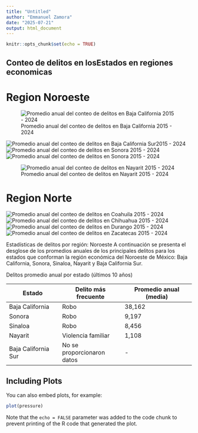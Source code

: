 ---
title: "Untitled"
author: "Emmanuel Zamora"
date: "2025-07-21"
output: html_document
---

```{r setup, include=FALSE}
knitr::opts_chunk$set(echo = TRUE)
```

## Conteo de delitos en losEstados en regiones economicas

# Region Noroeste



![Promedio anual del conteo de delitos en Baja California 2015 - 2024](C:/Users/emman/OneDrive/Documents/EstadisticaGerardo/StatisticsPRoject/PromedioAnualConteoDelitosBC.png)

![Promedio anual del conteo de delitos en Baja California  Sur2015 - 2024](C:/Users/emman/OneDrive/Documents/EstadisticaGerardo/StatisticsPRoject/PromedioAnualConteoDelitosBCS.png)
![Promedio anual del conteo de delitos en Sonora 2015 - 2024](C:/Users/emman/OneDrive/Documents/EstadisticaGerardo/StatisticsPRoject/PromedioAnualConteoDelitosSonora.png)
![Promedio anual del conteo de delitos en Sonora 2015 - 2024](C:/Users/emman/OneDrive/Documents/EstadisticaGerardo/StatisticsPRoject/PromedioAnualConteoDelitosSinaloa.png)

![Promedio anual del conteo de delitos en Nayarit 2015 - 2024](C:/Users/emman/OneDrive/Documents/EstadisticaGerardo/StatisticsPRoject/PromedioAnualConteoDelitosNayarit.png)

# Region Norte

![Promedio anual del conteo de delitos en Coahuila 2015 - 2024](C:/Users/emman/OneDrive/Documents/EstadisticaGerardo/StatisticsPRoject/PromedioAnualConteoDelitosCoahuila.png)
![Promedio anual del conteo de delitos en Chihuahua 2015 - 2024](C:/Users/emman/OneDrive/Documents/EstadisticaGerardo/StatisticsPRoject/PromedioAnualConteoDelitosChihuahua.png)
![Promedio anual del conteo de delitos en Durango 2015 - 2024](C:/Users/emman/OneDrive/Documents/EstadisticaGerardo/StatisticsPRoject/PromedioAnualConteoDelitosDurango.png)
![Promedio anual del conteo de delitos en Zacatecas 2015 - 2024](C:/Users/emman/OneDrive/Documents/EstadisticaGerardo/StatisticsPRoject/PromedioAnualConteoDelitosZacatecas.png)

Estadísticas de delitos por región: Noroeste
A continuación se presenta el desglose de los promedios anuales de los principales delitos para los estados que conforman la región económica del Noroeste de México: Baja California, Sonora, Sinaloa, Nayarit y Baja California Sur.

Delitos promedio anual por estado (últimos 10 años)

| Estado               | Delito más frecuente      | Promedio anual (media)      |
|----------------------|--------------------------|-----------------------------|
| Baja California      | Robo                     | 38,162                      |
| Sonora               | Robo                     | 9,197                       |
| Sinaloa              | Robo                     | 8,456                       |
| Nayarit              | Violencia familiar       | 1,108                       |
| Baja California Sur  | No se proporcionaron datos | -                         |

## Including Plots

You can also embed plots, for example:

```{r pressure, echo=FALSE}
plot(pressure)
```

Note that the `echo = FALSE` parameter was added to the code chunk to prevent printing of the R code that generated the plot.
